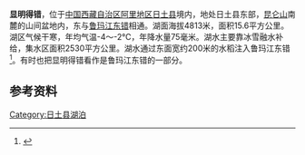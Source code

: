 {{Infobox_lake
 |湖泊名稱 =显明得错
 |湖泊照片 = 
 |湖泊照片標題 = 
 |測深圖 =
 |測深圖標題 =
 |湖泊所在地 = [[中国|中国]][[西藏|西藏]]
 |座標 = {{coord |33|57|N|81|25|E|display=inline,title|scale:500000_type:waterbody_region:CN}}
 |湖泊類別 = 
 |流入 =[[库尔拿河|库尔拿河]]等
 |流出 = 
 |集水區面積 =2530平方公里
 |集水區國家 =
 |湖泊長度 =6.8公里
 |湖泊闊度 =最大3.1公里<br />平均2.29公里
 |湖泊面積 =15.6平方公里
 |平均深度 = 
 |最深深度 = 
 |水體體積 = 
 |湖水停留時間 =
 |湖岸線長度 =
 |海拔高度 =4813米
 |湖中島嶼 =
 |湖邊城鎮 =
}}
{{Location map
 |China Tibet Ngari
 |mark=<!--dot-->Blue pog.svg
 |lat_deg=33|lat_min=57|lat_sec =
 |lon_deg=81|lon_min=25|lon_sec =
 |caption=显明得错在[[西藏|西藏]]的位置。
 |position=right
 |width=350
 |float=right
}}
'''显明得错'''，位于[[中国|中国]][[西藏自治区|西藏自治区]][[阿里地区|阿里地区]][[日土县|日土县]]境内，地处日土县东部，[[昆仑山|昆仑山]]南麓的山间盆地内，东与[[鲁玛江东错|鲁玛江东错]]相通。湖面海拔4813米，面积15.6平方公里。湖区气候干寒，年均气温-4～-2℃，年降水量75毫米。湖水主要靠冰雪融水补给，集水区面积2530平方公里。湖水通过东面宽约200米的水稻注入鲁玛江东错<ref>{{cite book zh |author=王苏民 窦鸿身 |title=中国湖泊志 |format=M |edition=1 |location=北京 |publisher=科学出版社 |date=1998|pages=462|id= ISBN 7-03-006706-1}}</ref>。有时也把显明得错看作是鲁玛江东错的一部分。
==参考资料==
{{Reflist}}

[[Category:日土县湖泊|Category:日土县湖泊]]